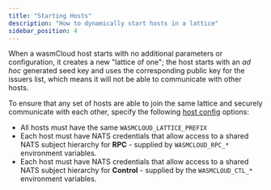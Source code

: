 ```yaml
---
title: "Starting Hosts"
description: "How to dynamically start hosts in a lattice"
sidebar_position: 4
---
```


When a wasmCloud host starts with no additional parameters or configuration, it creates a new "lattice of one"; the host starts with an _ad hoc_ generated seed key and uses the corresponding public key for the issuers list, which means it will not be able to communicate with other hosts.

To ensure that any set of hosts are able to join the same lattice and securely communicate with each other, specify the following [host config](/docs/reference/host-config) options:

- All hosts must have the same `WASMCLOUD_LATTICE_PREFIX`
- Each host must have NATS credentials that allow access to a shared NATS subject hierarchy for **RPC** - supplied by `WASMCLOUD_RPC_*` environment variables.
- Each host must have NATS credentials that allow access to a shared NATS subject hierarchy for **Control** - supplied by the `WASMCLOUD_CTL_*` environment variables.
